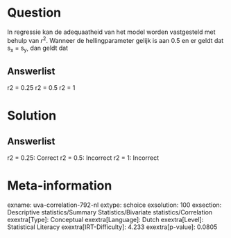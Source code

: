 Question
========

In regressie kan de adequaatheid van het model worden vastgesteld met
behulp van *r*^2^. Wanneer de hellingparameter gelijk is aan 0.5 en er
geldt dat s~x~ = s~y~, dan geldt dat

Answerlist
----------

r2 = 0.25
r2 = 0.5
r2 = 1

Solution
========

Answerlist
----------

r2 = 0.25: Correct
r2 = 0.5: Incorrect
r2 = 1: Incorrect

Meta-information
================
exname: uva-correlation-792-nl
extype: schoice
exsolution: 100
exsection: Descriptive statistics/Summary Statistics/Bivariate statistics/Correlation
exextra[Type]: Conceptual
exextra[Language]: Dutch
exextra[Level]: Statistical Literacy
exextra[IRT-Difficulty]: 4.233
exextra[p-value]: 0.0805
